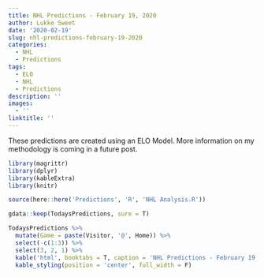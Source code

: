 ```yaml
---
title: NHL Predictions - February 19, 2020
author: Lukke Sweet
date: '2020-02-19'
slug: nhl-predictions-february-19-2020
categories:
  - NHL
  - Predictions
tags:
  - ELO
  - NHL
  - Predictions
description: ''
images:
  - ''
linktitle: ''
---
```




These predictions are created using an ELO Model.  More information on my methodology is coming in a future post.

```r

library(magrittr)
library(dplyr)
library(kableExtra)
library(knitr)

source(here::here('Predictions', 'R', 'NHL Analysis.R'))

gdata::keep(TodaysPredictions, sure = T)

TodaysPredictions %>%
  mutate(Game = paste(Visitor, '@', Home)) %>%
  select(-c(1:3)) %>%
  select(3, 2, 1) %>%
  kable('html', booktabs = T, caption = 'NHL Predictions - February 19, 2020', row.names = F) %>%
  kable_styling(position = 'center', full_width = F)

  
```